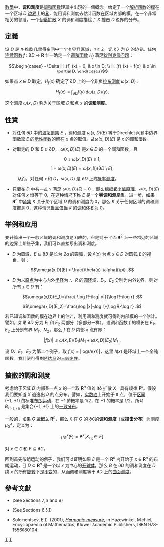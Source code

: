 [[數學|數學]]中，'''調和測度'''是[[調和函數|調和函數]]理論中出現的一個概念。给定了一个[[解析函数|解析函数]]的[[模长|模]]在一个区域 ''D'' [[边界_(拓扑学)|边界]]上的[[上界和下界|界]]，能用调和测度去估计函数在区域内部的模。在一个非常相关的领域，一个[[伊藤扩散|伊藤扩散]] ''X'' 的调和测度描绘了 ''X'' 撞击 ''D'' 边界的分布。

==定義==

设 ''D'' 是 ''n''-[[维数|维]][[欧几里得空间|欧几里得空间]]中一个[[有界集合|有界]][[开集|开区域]]，''n'' ≥ 2，记 ∂''D'' 为 ''D'' 的边界。任何[[连续函数|连续函数]] ''f'' : ∂''D'' → '''R''' 惟一确定一个[[调和函数|调和函数]] ''H''<sub>''f''</sub> 满足[[狄利克雷问题|狄利克雷问题]]：

:<math>\begin{cases} - \Delta H_{f} (x) = 0, & x \in D; \\ H_{f} (x) = f(x), & x \in \partial D. \end{cases}</math>

如果点 ''x'' ∈ ''D'' 取定，''H''<sub>''f''</sub>(''x'') 确定了 ∂''D'' 上的一个非负[[拉东测度|拉东测度]] ''ω''(''x'', ''D'')：

:<math>H_{f} (x) = \int_{\partial D} f(y) \, \mathrm{d} \omega(x, D) (y).</math>

这个测度 ''ω''(''x'', ''D'') 称为关于区域 ''D'' 和点 ''x'' 的'''调和测度'''。

==性質==
* 对任何 ∂''D'' 中的[[波萊爾集|波萊爾集]] ''E'' ，调和测度 ''ω''(''x'', ''D'')(''E'') 等于Direchlet 问题中边界函数取 ''E'' 的[[示性函数|示性函数]]的解在 ''x'' 点的取值。故''ω''(''x'', ''D'')(''E'') 是 ''x'' 的调和函数。

* 对取定的 ''D'' 和  ''E'' ⊆ ∂''D''， ''ω''(''x'', ''D'')(''E'') 是''x'' ∈ ''D'' 的一个调和函数，且

::<math>0 \leq \omega(x, D)(E) \leq 1;</math>
::<math>1 - \omega(x, D)(E) = \omega(x, D)(\partial D \setminus E);</math>

:从而，对任何 ''x'' 和 ''D''，''ω''(''x'', ''D'') 是 ∂''D'' 上的[[概率测度|概率测度]]。

* 只要在 ''D'' 中有一点 ''x'' 满足 ''ω''(''x'', ''D'')(''E'') = 0 ，那么根据[[极大值原理|极小值原理]]，''ω''(''x'', ''D'')(''E'') 对任何 ''x'' 恒等于 0，在这种情况下称 ''E'' 是一个'''零调和测度'''集。进一步，如果 '''R'''<sup>''n''</sup> 中[[紧集|紧集]] ''K'' 关于某个区域 ''D'' 的调和测度为 0，那么 ''K'' 关于任何区域的调和测度都是 0，这种情况[[当且仅当|当且仅当]] ''K'' 的[[调和体积|调和体积]]为 0。

==举例和应用==
要计算出一个一般区域的调和测度是困难的，但是对于平面 '''R'''<sup>2</sup> 上一些常见的区域的边界上某些子集，我们可以直接写出调和测度。
* ''D'' 为圆域，''E'' ⊆ ∂''D'' 是长为 ''2α'' 的圆弧，设 ''θ''(x) 为点 ''x'' ∈ ''D'' 对圆弧 ''E'' 的[[视角|视角]]，则：
:<math>\omega(x,D)(E) = \frac{\theta(x)-\alpha}{\pi} .</math>
* ''D'' 为以[[原点|原点]]为中心内外[[半径|半径]]为 ''r''、''R'' 的[[圆环|圆环]]域，''E''<sub>1</sub>、''E''<sub>2</sub> 分别为内外边界，则对所有 ''x'' ∈ ''D'' 有：
:<math>\omega(x,D)(E_1)=\frac{ \log R-\log| x|}{\log R-\log r} ;</math>
:<math>\omega(x,D)(E_2)=\frac{\log |x|-\log r}{\log R-\log r} .</math>

若已知调和函数的模在边界上的估计，利用调和测度就可得到内部模的一个估计。譬如，如果 ∂''D'' 分为 ''E''<sub>1</sub> 和 ''E''<sub>2</sub> 两部分（多部分一样），设调和函数 ''f'' 的模长在 ''E''<sub>1</sub>、''E''<sub>2</sub> 上分别有界 ''M''<sub>1</sub>、''M''<sub>2</sub>，那么 ''f'' 在 ''D'' 内部 ''x'' 点有界：
:<math>|f(x)| \leq \omega(x,D)(E_1) M_1 + \omega(x,D)(E_2) M_2 \; .</math>

设 ''D''、''E''<sub>1</sub>、''E''<sub>2</sub> 为第二个例子，取 ''f''(''x'') = |log(''h''(''x''))|，这里 ''h''(''x'') 是环域上一个全纯函数，我们便可得到[[阿达马|阿达马]]的[[三圆定理|三圆定理]]。

==擴散的調和測度==
考虑始于区域 ''D'' 内部某一点 ''x'' 的一个取 '''R'''<sup>''n''</sup> 值的 Itō 扩散 ''X''，具有规律 '''P'''<sup>''x''</sup>。假设我们要知道 ''X'' 逃逸出 ''D'' 的点分布。譬如，[[实数轴|实数轴]]上开始于 0 点，位于[[区间|区间]] (−1, +1) 的标准[[布朗运动|布朗运动]]，在 −1 的概率是 1/2，在 +1 的概率是 1/2，所以 ''B''<sub>''τ''<sub>(−1, +1)</sub></sub> 是集合{−1, +1} 上的[[一致分布_(离散)|一致分布]]。

一般的，如果 ''G'' [[紧嵌入|紧嵌入]] '''R'''<sup>''n''</sup>，那么 ''X'' 在 ''G'' 的 ∂''G''的'''调和测度'''（或'''撞击分布'''）为测度 ''μ''<sub>''G''</sub><sup>''x''</sup>，定义为：

:<math>\mu_{G}^{x} (F) = \mathbf{P}^{x} \big[ X_{\tau_{G}} \in F \big]</math>

对 ''x'' ∈ ''G'' 和 ''F'' ⊆ ∂''G''。

回到首先布朗运动的例子，我们可以证明如果 ''B'' 是一个 '''R'''<sup>''n''</sup> 内开始于 ''x'' ∈ '''R'''<sup>''n''</sup> 的布朗运动，且 ''D'' ⊂ '''R'''<sup>''n''</sup> 是一个以 ''x'' 为中心的[[开球体|开球体]]，那么 ''B'' 在 ∂''D'' 的调和测度在 ''D'' 绕 ''x'' 的所有[[旋转|旋转]]下是[[测度不变|不变]]的，从而调和测度等于 ∂''D'' 上的[[曲面测度|曲面测度]]。

==參考文獻==

* {{cite book 
| last = Øksendal
| first = Bernt K.
| authorlink = Bernt Øksendal
| title = Stochastic Differential Equations: An Introduction with Applications 
| edition = Sixth edition
| publisher=Springer
| location = Berlin 
| year = 2003 
| isbn = 3-540-04758-1
}} {{MathSciNet|id=2001996}} (See Sections 7, 8 and 9)

* {{cite book 
| last = Ahlfors
| first = Lars V.
| authorlink = Ahlfors
| title = Complex Analysis
| edition = Third edition
| publisher=China Machine Press
| location = Beijing
| year =  2004 
| isbn = 711113416
}}(See Sections 6.5.1)

*Solomentsev, E.D. (2001), [http://eom.springer.de/H/h046500.htm ''Harmonic measure'']{{Wayback|url=http://eom.springer.de/H/h046500.htm |date=20081228192403 }}, in Hazewinkel, Michiel, Encyclopaedia of Mathematics, Kluwer Academic Publishers, ISBN 978-1556080104

[[Category:测度论|T]]
[[Category:調和分析|T]]